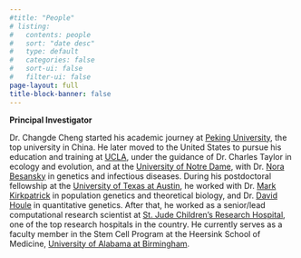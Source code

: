 ```yaml
---
#title: "People"
# listing:
#   contents: people
#   sort: "date desc"
#   type: default
#   categories: false
#   sort-ui: false
#   filter-ui: false
page-layout: full
title-block-banner: false
---
```


**Principal Investigator**

Dr. Changde Cheng started his academic journey at [Peking University](https://en.wikipedia.org/wiki/Peking_University), the top university in China.  He later moved to the United States to pursue his education and training at  [UCLA](https://en.wikipedia.org/wiki/University_of_California,_Los_Angeles), under the guidance of Dr. Charles Taylor in ecology and evolution, and at the [University of Notre Dame](https://en.wikipedia.org/wiki/University_of_Notre_Dame), with Dr. [Nora Besansky](https://en.wikipedia.org/wiki/Nora_J._Besansky) in genetics and infectious diseases. During his postdoctoral fellowship at the [University of Texas at Austin](https://en.wikipedia.org/wiki/University_of_Texas_at_Austin), he worked with Dr. [Mark Kirkpatrick](https://en.wikipedia.org/wiki/Mark_Kirkpatrick) in population genetics and theoretical biology, and Dr. [David Houle](https://www.bio.fsu.edu/faculty.php?faculty-id=houle) in quantitative genetics. After that, he worked as a senior/lead computational research scientist at [St. Jude Children's Research Hospital](https://en.wikipedia.org/wiki/St._Jude_Children%27s_Research_Hospital), one of the top research hospitals in the country. He currently serves as a faculty member in the Stem Cell Program at the Heersink School of Medicine, [University of Alabama at Birmingham](https://en.wikipedia.org/wiki/University_of_Alabama_at_Birmingham_School_of_Medicine).




<!-- Dr. Changde Cheng completed his undergraduate degree in Genetics and Cell Biology from [Peking University](https://en.wikipedia.org/wiki/Peking_University), followed by an M.A. in Ecology and Evolutionary Biology from [UCLA](https://en.wikipedia.org/wiki/University_of_California,_Los_Angeles). He then pursued his Ph.D. from the Department of Biological Sciences at the [University of Notre Dame](https://en.wikipedia.org/wiki/University_of_Notre_Dame). Afterward, he joined the Center for Computational Biology and Bioinformatics at the [University of Texas at Austin](https://en.wikipedia.org/wiki/University_of_Texas_at_Austin) as a postdoctoral fellow. He later worked as a lead/senior computational research scientist in the Department of Computational Biology at [St. Jude Children's Research Hospital](https://en.wikipedia.org/wiki/St._Jude_Children%27s_Research_Hospital) before joining the faculty of the Division of Hematology/Oncology at [Heersink School of Medicine, University of Alabama at Birmingham](https://en.wikipedia.org/wiki/University_of_Alabama_at_Birmingham_School_of_Medicine) in 2023. -->

